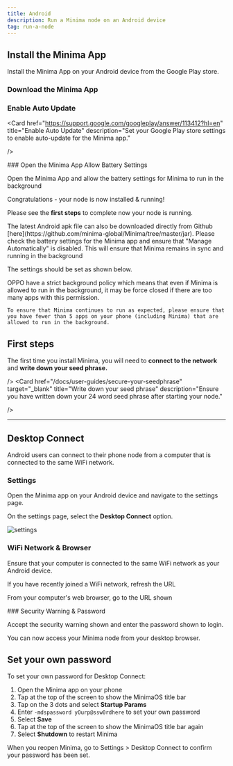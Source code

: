 ---
title: Android
description: Run a Minima node on an Android device
tag: run-a-node
---

## Install the Minima App

Install the Minima App on your Android device from the Google Play store.

<Steps>

<Step>

### Download the Minima App

<a href="https://play.google.com/store/apps/details?id=com.minima.android">
<GoogelPlayIcon />
</a>


</Step>

  <Step>

### Enable Auto Update

  <Card
    href="https://support.google.com/googleplay/answer/113412?hl=en"
    title="Enable Auto Update"
    description="Set your Google Play store settings to enable auto-update for the Minima app."

/>

  </Step>
  <Step>
  ### Open the Minima App

  <Callout type="none">
   <Heading as="h3">Allow Battery Settings</Heading>
   
   Open the Minima App and allow the battery settings for Minima to run in the background
  </Callout>

  </Step>

</Steps>

Congratulations - your node is now installed & running!

Please see the **first steps** to complete now your node is running.

<Callout title="Dont have a google play account?">
The latest Android apk file can also be downloaded directly from Github [here](https://github.com/minima-global/Minima/tree/master/jar).

</Callout>


<Accordions type="multiple">
  <Accordion title="Huawei,Redmi,ZTE Battery settings">
  Please check the battery settings for the Minima app and ensure that "Manage Automatically" is disabled. This will ensure that Minima remains in sync and running in the background

  The settings should be set as shown below.<br/>

  <ImageZoom
  src="/img/runanode/batterysetting.png"
  alt="android_battery"
  width={200}
  height={200}
  />

  </Accordion>
   <Accordion title="OPPO Battery settings">
   OPPO have a strict background policy which means that even if Minima is allowed to run in the background, it may be force closed if there are too many apps with this permission.

    To ensure that Minima continues to run as expected, please ensure that you have fewer than 5 apps on your phone (including Minima) that are allowed to run in the background.

   </Accordion>
</Accordions>

## First steps

The first time you install Minima, you will need to **connect to the network** and **write down your seed phrase.**

<Cards>
  <Card
    href="/docs/user-guides/join-the-network"
    target="_blank"
    title="Connect to the network"
    description="On first use, you must connect to the Minima network to connect to the blockchain."

/>
  <Card
    href="/docs/user-guides/secure-your-seedphrase"
    target="_blank"
    title="Write down your seed phrase"
    description="Ensure you have written down your 24 word seed phrase after starting your node."

/>
</Cards>

-------------

## Desktop Connect

Android users can connect to their phone node from a computer that is connected to the same WiFi network.

<Steps>

<Step>

### Settings

Open the Minima app on your Android device and navigate to the settings page.

On the settings page, select the **Desktop Connect** option.

![settings](/img/app/settingsicon.png)

</Step>

<Step>

### WiFi Network & Browser

Ensure that your computer is connected to the same WiFi network as your Android device.

If you have recently joined a WiFi network, refresh the URL

From your computer's web browser, go to the URL shown

<ImageZoom
src="/img/app/desktopconnect.png"
alt="desktopconnect"
width={200}
height={200}
/>



</Step>

<Step>
### Security Warning & Password

Accept the security warning shown and enter the password shown to login.

</Step>

</Steps>

You can now access your Minima node from your desktop browser.

## Set your own password

To set your own password for Desktop Connect:

1. Open the Minima app on your phone
2. Tap at the top of the screen to show the MinimaOS title bar
3. Tap on the 3 dots and select **Startup Params**
4. Enter `-mdspassword yOurp@ssw0rdhere` to set your own password
5. Select **Save**
6. Tap at the top of the screen to show the MinimaOS title bar again
7. Select **Shutdown** to restart Minima

<Callout type="info" title="Password">
  When you reopen Minima, go to Settings > Desktop Connect to confirm your
  password has been set.
</Callout>
